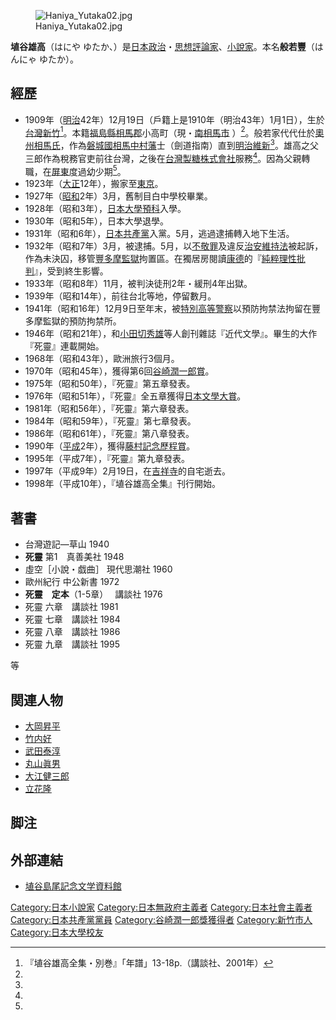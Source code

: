 [[File:Haniya_Yutaka02.jpg|thumb]]

'''埴谷雄高'''（はにや ゆたか、{{bd|1909年|12月19日|1997年|2月19日|catIdx=Haniya Yutaka}}）是[[日本|日本]][[政治|政治]]・[[思想|思想]][[評論家|評論家]]、[[小說家|小說家]]。本名'''般若豐'''（はんにゃ ゆたか）。

== 經歷 ==
* 1909年（[[明治|明治]]42年）12月19日（戶籍上是1910年（明治43年）1月1日），生於[[台灣|台灣]][[新竹市|新竹]]<ref name="zenshu">『埴谷雄高全集・別巻』「年譜」13-18p.（講談社、2001年）</ref>。本籍[[福島縣|福島縣]][[相馬郡|相馬郡]]小高町（現・[[南相馬市|南相馬市]] ）<ref name="zenshu"/>。般若家代代仕於[[相馬氏|奧州相馬氏]]，作為[[磐城國|磐城國]][[相馬中村藩|相馬中村藩]]士（劍道指南）直到[[明治維新|明治維新]]<ref name="zenshu"/>。雄高之父三郎作為稅務官吏前往台灣，之後在[[台灣製糖株式會社|台灣製糖株式會社]]服務<ref name="zenshu"/>。因為父親轉職，在[[屏東市|屏東]]度過幼少期<ref name="zenshu"/>。
* 1923年（[[大正|大正]]12年），搬家至[[東京|東京]]。
* 1927年（[[昭和|昭和]]2年）3月，舊制目白中學校畢業。
* 1928年（昭和3年），[[日本大學|日本大學]][[大學預科|預科]]入學。
* 1930年（昭和5年），日本大學退學。
* 1931年（昭和6年），[[日本共產黨|日本共產黨]]入黨。5月，逃過逮捕轉入地下生活。
* 1932年（昭和7年）3月，被逮捕。5月，以[[不敬罪|不敬罪]]及違反[[治安維持法|治安維持法]]被起訴，作為未決囚，移管[[豐多摩監獄|豐多摩監獄]]拘置區。在獨居房閱讀[[康德|康德]]的『[[純粹理性批判|純粹理性批判]]』，受到終生影響。
* 1933年（昭和8年）11月，被判決徒刑2年・緩刑4年出獄。
* 1939年（昭和14年），前往台北等地，停留數月。
* 1941年（昭和16年）12月9日至年末，被[[特別高等警察|特別高等警察]]以預防拘禁法拘留在豐多摩監獄的預防拘禁所。
* 1946年（昭和21年），和[[小田切秀雄|小田切秀雄]]等人創刊雜誌『近代文學』。畢生的大作『死靈』連載開始。
* 1968年（昭和43年），歐洲旅行3個月。
* 1970年（昭和45年），獲得第6回[[谷崎潤一郎賞|谷崎潤一郎賞]]。
* 1975年（昭和50年），『死靈』第五章發表。
* 1976年（昭和51年），『死靈』全五章獲得[[日本文學大賞|日本文學大賞]]。
* 1981年（昭和56年），『死靈』第六章發表。
* 1984年（昭和59年），『死靈』第七章發表。
* 1986年（昭和61年），『死靈』第八章發表。
* 1990年（[[平成|平成]]2年），獲得[[藤村記念歷程賞|藤村記念歷程賞]]。
* 1995年（平成7年），『死靈』第九章發表。
* 1997年（平成9年）2月19日，在[[吉祥寺_(武藏野市)|吉祥寺]]的自宅逝去。
* 1998年（平成10年），『埴谷雄高全集』刊行開始。

== 著書 ==
* 台灣遊記―草山 1940
* '''死靈''' 第1　真善美社 1948
* 虛空［小說・戯曲］ 現代思潮社 1960
* 歐州紀行 中公新書 1972
* '''死靈　定本'''（1-5章）　 講談社 1976
* 死靈 六章　講談社 1981
* 死靈 七章　講談社 1984
* 死靈 八章　講談社 1986 
* 死靈 九章　講談社 1995
等

==関連人物==
* [[大岡昇平|大岡昇平]]
* [[竹内好|竹内好]]
* [[武田泰淳|武田泰淳]]
* [[丸山眞男|丸山眞男]]
* [[大江健三郎|大江健三郎]]
* [[立花隆|立花隆]]

== 脚注 ==
<references />

== 外部連結 ==
* [http://yumesoso.jp/item.php?itemid=283 埴谷島尾記念文学資料館] {{Wayback|url=http://yumesoso.jp/item.php?itemid=283 |date=20190606082323 }}

{{Authority control}}
{{DEFAULTSORT:Haniya Yutaka}}
[[Category:日本小說家|Category:日本小說家]]
[[Category:日本無政府主義者|Category:日本無政府主義者]]
[[Category:日本社會主義者|Category:日本社會主義者]]
[[Category:日本共產黨黨員|Category:日本共產黨黨員]]
[[Category:谷崎潤一郎獎獲得者|Category:谷崎潤一郎獎獲得者]]
[[Category:新竹市人|Category:新竹市人]]
[[Category:日本大學校友|Category:日本大學校友]]